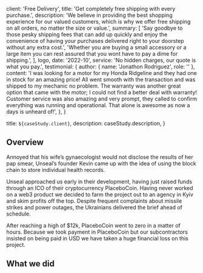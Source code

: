 
  client: 'Free Delivery',
  title: 'Get completely free shipping with every purchase.',
  description:
    'We believe in providing the best shopping experience for our valued customers, which is why we offer free shipping on all orders, no matter the size or value.',
  summary: [
    'Say goodbye to those pesky shipping fees that can add up quickly and enjoy the convenience of having your purchases delivered right to your doorstep without any extra cost.',
    'Whether you are buying a small accessory or a large item you can rest assured that you wont have to pay a dime for shipping.',
  ],
  logo,
  date: '2022-10',
  service: 'No hidden charges, our quote is what you pay.',
  testimonial: {
    author: { name: 'Jonathon Rodriguez', role: '' },
    content:
      'I was looking for a motor for my Honda Ridgeline and they had one in stock for an amazing price! All went smooth with the transaction and was shipped to my mechanic no problem. The warranty was another great option that came with the motor; I could not find a better deal with warranty! Customer service was also amazing and very prompt, they called to confirm everything was running and operational. That alone is awesome as now a days is unheard of!',
  },
}

  title: `${caseStudy.client}`,
  description: caseStudy.description,
}

## Overview

Annoyed that his wife’s gynaecologist would not disclose the results of her pap smear, Unseal’s founder Kevin came up with the idea of using the block chain to store individual health records.

Unseal approached us early in their development, having just raised funds through an ICO of their cryptocurrency PlaceboCoin. Having never worked on a web3 product we decided to farm the project out to an agency in Kyiv and skim profits off the top. Despite frequent complaints about missile strikes and power outages, the Ukrainians delivered the brief ahead of schedule.

After reaching a high of $12k, PlaceboCoin went to zero in a matter of hours. Because we took payment in PlaceboCoin but our subcontractors insisted on being paid in USD we have taken a huge financial loss on this project.

## What we did
